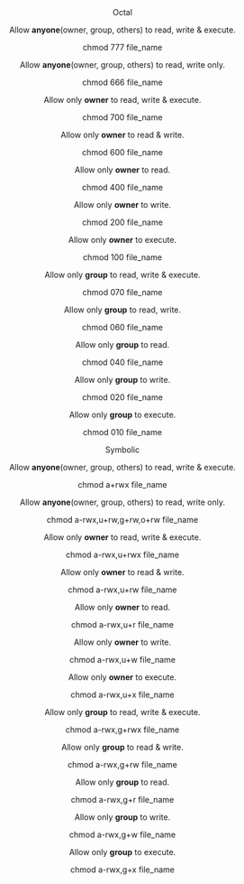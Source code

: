 
<Layout title="chmod examples | Open Web Tools">
<Center>
<Flex
  flexDirection="column"
  w="60%"
>
<Heading as="h6" align="center" size="md">
Octal
</Heading>

Allow **anyone**(owner, group, others) to read, write & execute.

<CodeElement>chmod 777 file_name</CodeElement>

Allow **anyone**(owner, group, others) to read, write only.

<CodeElement>chmod 666 file_name</CodeElement>

Allow only **owner** to read, write & execute.

<CodeElement>chmod 700 file_name</CodeElement>

Allow only **owner** to read & write.

<CodeElement>chmod 600 file_name</CodeElement>

Allow only **owner** to read.

<CodeElement>chmod 400 file_name</CodeElement>

Allow only **owner** to write.

<CodeElement>chmod 200 file_name</CodeElement>

Allow only **owner** to execute.

<CodeElement>chmod 100 file_name</CodeElement>

Allow only **group** to read, write & execute.

<CodeElement>chmod 070 file_name</CodeElement>

Allow only **group** to read, write.

<CodeElement>chmod 060 file_name</CodeElement>

Allow only **group** to read.

<CodeElement>chmod 040 file_name</CodeElement>

Allow only **group** to write.

<CodeElement>chmod 020 file_name</CodeElement>

Allow only **group** to execute.

<CodeElement>chmod 010 file_name</CodeElement>

<Heading as="h6" align="center" size="md">
  Symbolic
</Heading>

Allow **anyone**(owner, group, others) to read, write & execute.

<CodeElement>chmod a+rwx file_name</CodeElement>

Allow **anyone**(owner, group, others) to read, write only.

<CodeElement>chmod a-rwx,u+rw,g+rw,o+rw file_name</CodeElement>

Allow only **owner** to read, write & execute.

<CodeElement>chmod a-rwx,u+rwx file_name</CodeElement>

Allow only **owner** to read & write.

<CodeElement>chmod a-rwx,u+rw file_name</CodeElement>

Allow only **owner** to read.

<CodeElement>chmod a-rwx,u+r file_name</CodeElement>

Allow only **owner** to write.

<CodeElement>chmod a-rwx,u+w file_name</CodeElement>

Allow only **owner** to execute.

<CodeElement>chmod a-rwx,u+x file_name</CodeElement>

Allow only **group** to read, write & execute.

<CodeElement>chmod a-rwx,g+rwx file_name</CodeElement>

Allow only **group** to read & write.

<CodeElement>chmod a-rwx,g+rw file_name</CodeElement>

Allow only **group** to read.

<CodeElement>chmod a-rwx,g+r file_name</CodeElement>

Allow only **group** to write.

<CodeElement>chmod a-rwx,g+w file_name</CodeElement>

Allow only **group** to execute.

<CodeElement>chmod a-rwx,g+x file_name</CodeElement>
</Flex>
</Center>
</Layout>
